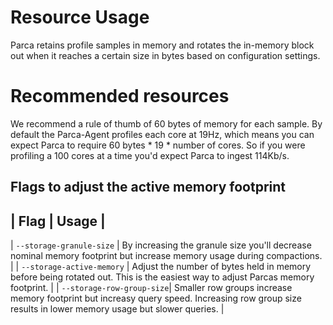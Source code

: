 # Resource Usage

Parca retains profile samples in memory and rotates the in-memory block out 
when it reaches a certain size in bytes based on configuration settings.

# Recommended resources

We recommend a rule of thumb of 60 bytes of memory for each sample.
By default the Parca-Agent profiles each core at 19Hz, which means you can expect 
Parca to require 60 bytes * 19 * number of cores. So if you were profiling a 100 cores at a time
you'd expect Parca to ingest 114Kb/s.

## Flags to adjust the active memory footprint

|           Flag            |     Usage                      |       
--------------------------------------------------------------
| `--storage-granule-size`  | By increasing the granule size you'll decrease nominal memory footprint but increase memory usage during compactions. |
| `--storage-active-memory` | Adjust the number of bytes held in memory before being rotated out. This is the easiest way to adjust Parcas memory footprint. |
| `--storage-row-group-size`| Smaller row groups increase memory footprint but increasy query speed. Increasing row group size results in lower memory usage but slower queries. |
